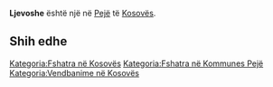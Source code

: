 {{Fshat në 
 | Emri                = Ljevoshe
 | EmriAlt                = 
 | NAME_SHORT_FORM=      
 | NAME_GENERIC=      
 | NAME_SORT_NAME_RO=      LJEVOSHE
 | FULL_NAME_RO = Ljevoshe
 | FULL_NAME_ND_RO=Ljevoshe
 | SORT_NAME_RG=LJEVOSHE
 | FULL_NAME_RG=Ljevoshe
 | FULL_NAME_ND_RG=Ljevoshe
 | SRP_NAME_SHORT_FORM=      
 | SRP_NAME_GENERIC=      
 | SRP_NAME_SORT_NAME_RO=      
 | SRP_FULL_NAME_RO = 
 | SRP_FULL_NAME_ND_RO=
 | SRP_SORT_NAME_RG=
 | SRP_FULL_NAME_RG=
 | SRP_FULL_NAME_ND_RG=
 | Emri (Rasa dhanore) = 
 | Figura              = 
 | Shteti              = Kosovo
 | Komuna              = Pejë
 | Kodi postar         = 
 | Sipërfaqja          = 

 | Popullsia           = 

 | Regj. i popullsisë  = 
 | Dend. e popullsisë  = 
 | Faqja zyrtare       = 
 <!--- Koordinatat ----> 
 | Gjerësia            = 42.666944
 | Gjatësia            = 20.256667
 | Lartësia            = 
}}
'''Ljevoshe''' është një [[]] në [[Pejë]] të [[Kosovës]].

<!-- == Gjeografia == -->
<!-- == Historia == -->
<!-- == Demografia == -->
== Shih edhe ==
{{Komuna Pejë}}
{{Kosovo-Administrata-Cung}}

[[Kategoria:Fshatra në Kosovës]]
[[Kategoria:Fshatra në Kommunes Pejë]]
[[Kategoria:Vendbanime në Kosovës]]